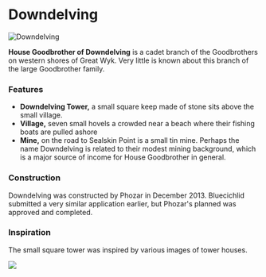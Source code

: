 

# Downdelving

<Image src="https://cdn.sanity.io/images/1as7cn02/production/d55d809c62bf56fac82a552fb8ef7bc54c4410f9-1280x720.png?w=976&h=350&fit=crop&crop=center&auto=format" alt="Downdelving" width={976} height={350}  />

<ProjectDetails
  floatRight
  region="Iron Islands"
  house="House Goodbrother"
  type="Tower"
  status="Completed"
  warp="/warp downdelving"
  projectLead="Phozar"
  dateStarted="December 23, 2013"
  dateCompleted="December 23, 2013"
/>

**House Goodbrother of Downdelving** is a cadet branch of the Goodbrothers on western shores of Great Wyk. Very little is known about this branch of the large Goodbrother family.

### Features

* **Downdelving Tower,** a small square keep made of stone sits above the small village.
* **Village,** seven small hovels a crowded near a beach where their fishing boats are pulled ashore
* **Mine,** on the road to Sealskin Point is a small tin mine. Perhaps the name Downdelving is related to their modest mining background, which is a major source of income for House Goodbrother in general.

### Construction

Downdelving was constructed by Phozar in December 2013. Bluecichlid submitted a very similar application earlier, but Phozar's planned was approved and completed.

### Inspiration

The small square tower was inspired by various images of tower houses.


![](https://cdn.sanity.io/images/1as7cn02/production/bc084fec925c2ccb16390d1c33c1346d016a845f-1064x1600.jpg)